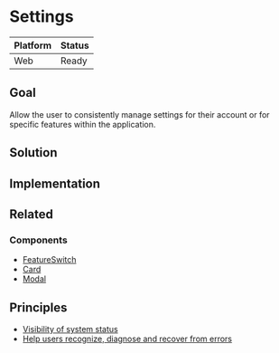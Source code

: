 # Settings

| **Platform**                   | **Status**                                     |
| :----------------------------- | :--------------------------------------------- |
| <InlineLabel>Web</InlineLabel> | <InlineLabel color="green">Ready</InlineLabel> |

## Goal

Allow the user to consistently manage settings for their account or for specific
features within the application.

## Solution

## Implementation

## Related

### Components

- [FeatureSwitch](../components/FeatureSwitch)
- [Card](../components/Card)
- [Modal](../components/Modal)

## Principles

- [Visibility of system status](https://www.nngroup.com/articles/visibility-system-status/)
- [Help users recognize, diagnose and recover from errors](https://www.nngroup.com/articles/ten-usability-heuristics/#toc-9-help-users-recognize-diagnose-and-recover-from-errors-9)
